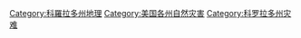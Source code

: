 [[Category:科羅拉多州地理|Category:科羅拉多州地理]]
[[Category:美国各州自然灾害|Category:美国各州自然灾害]]
[[Category:科罗拉多州灾难|Category:科罗拉多州灾难]]